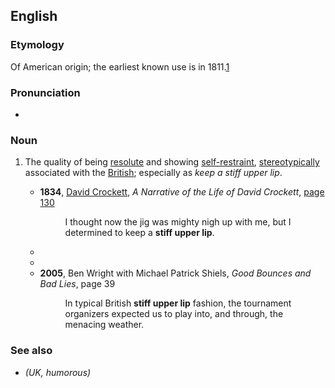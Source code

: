 ==English==
{{wikipedia}}

===Etymology===
Of American origin; the earliest known use is in 1811.[https://www.google.co.uk/books/edition/The_Olive_Branch_Or_Faults_on_Both_Sides/vG89AAAAYAAJ?hl=en&gbpv=1&dq=stiff+upper+lip&pg=PA237&printsec=frontcover]

===Pronunciation===
* {{audio|en|En-au-stiff upper lip.ogg|Audio (AU)}}

===Noun===
{{en-noun}}

# {{lb|en|idiomatic}} The quality of being [[resolute]] and showing [[self-restraint]], [[stereotypical]]ly associated with the [[British]]; especially as ''keep a stiff upper lip''.
#* '''1834''', [[w:Davy Crockett|David Crockett]], ''A Narrative of the Life of David Crockett'', [http://books.google.com/books?id=NjYDAAAAYAAJ&pg=PA130&dq=%22stiff+upper+lip%22 page 130]
#*: I thought now the jig was mighty nigh up with me, but I determined to keep a '''stiff upper lip'''.
#* {{RQ:Conrad Lord Jim|chapter=VI|pages=71–72|pageref=72|passage=A man may go pretty near through his whole sea-life without any call to show a '''stiff upper lip'''.}}
#* {{RQ:Wodehouse Jeeves in the Offing|chapter=II and XV|passage=[...] Jeeves came in, bowler hat in hand, to say goodbye. A solemn moment, taxing our self-control to the utmost. However, we both '''kept the <!--sic-->upper lip stiff''', and after we had kidded back and forth for a while he started to withdraw. [...]<!--ch. XV--> He poked his head round the tree as I arrived, and when I waved a cheery hand at him, waved a fairly cheery hand at me. Though I only caught a glimpse of him, I could see that his '''upper lip was stiff'''.}}
#* '''2005''', Ben Wright with Michael Patrick Shiels, ''Good Bounces and Bad Lies'', page 39
#*: In typical British '''stiff upper lip''' fashion, the tournament organizers expected us to play into, and through, the menacing weather.

===See also===
* {{l|en|mustn't grumble}} ''(UK, humorous)''